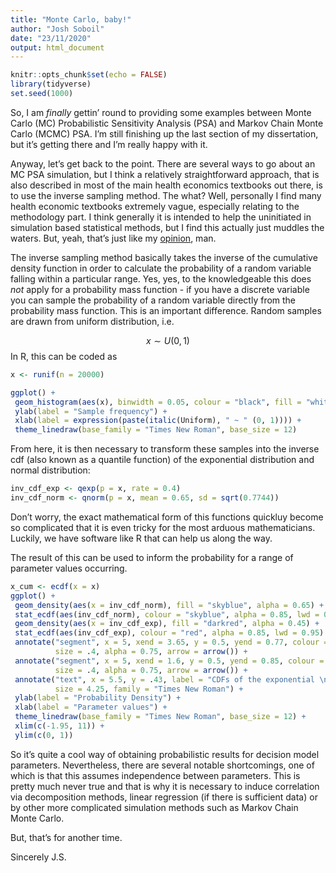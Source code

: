 ```yaml
---
title: "Monte Carlo, baby!"
author: "Josh Soboil"
date: "23/11/2020"
output: html_document
---
```

```r
knitr::opts_chunk$set(echo = FALSE)
library(tidyverse)
set.seed(1000)
```

So, I am _finally_ gettin' round to providing some examples between Monte Carlo (MC) Probabilistic Sensitivity Analysis (PSA) and Markov Chain Monte Carlo (MCMC) PSA. I'm still finishing up the last section of my dissertation, but it's getting there and I'm really happy with it.

Anyway, let's get back to the point. There are several ways to go about an MC PSA simulation, but I think a relatively straightforward approach, that is also described in most of the main health economics textbooks out there, is to use the inverse sampling method. The what? Well, personally I find many health economic textbooks extremely vague, especially relating to the methodology part. I think generally it is intended to help the uninitiated in simulation based statistical methods, but I find this actually just muddles the waters. But, yeah, that's just like my [opinion](https://www.youtube.com/watch?v=pWdd6_ZxX8c), man.

The inverse sampling method basically takes the inverse of the cumulative density function in order to calculate the probability of a random variable falling within a particular range. Yes, yes, to the knowledgeable this does *not* apply for a probability mass function - if you have a discrete variable you can sample the probability of a random variable directly from the probability mass function. This is an important difference. Random samples are drawn from uniform distribution, i.e.

$$x\sim  U(0, 1)$$
In R, this can be coded as
```r
x <- runif(n = 20000)
```
```r
ggplot() + 
 geom_histogram(aes(x), binwidth = 0.05, colour = "black", fill = "white", alpha = 0.95) + 
 ylab(label = "Sample frequency") +
 xlab(label = expression(paste(italic(Uniform), " ~ " (0, 1)))) +
 theme_linedraw(base_family = "Times New Roman", base_size = 12)
```


From here, it is then necessary to transform these samples into the inverse cdf (also known as a quantile function) of the exponential distribution and normal distribution:
```r
inv_cdf_exp <- qexp(p = x, rate = 0.4)
inv_cdf_norm <- qnorm(p = x, mean = 0.65, sd = sqrt(0.7744))
```
Don't worry, the exact mathematical form of this functions quickluy become so complicated that it is even tricky for the most arduous mathematicians. Luckily, we have software like R that can help us along the way. 

The result of this can  be used to inform the probability for a range of parameter values occurring.
```r
x_cum <- ecdf(x = x)
ggplot() + 
 geom_density(aes(x = inv_cdf_norm), fill = "skyblue", alpha = 0.65) +
 stat_ecdf(aes(inv_cdf_norm), colour = "skyblue", alpha = 0.85, lwd = 0.95) + 
 geom_density(aes(x = inv_cdf_exp), fill = "darkred", alpha = 0.45) + 
 stat_ecdf(aes(inv_cdf_exp), colour = "red", alpha = 0.85, lwd = 0.95) +
 annotate("segment", x = 5, xend = 3.65, y = 0.5, yend = 0.77, colour = "black", 
          size = .4, alpha = 0.75, arrow = arrow()) + 
 annotate("segment", x = 5, xend = 1.6, y = 0.5, yend = 0.85, colour = "black", 
          size = .4, alpha = 0.75, arrow = arrow()) +
 annotate("text", x = 5.5, y = .43, label = "CDFs of the exponential \n and normal distributions", 
          size = 4.25, family = "Times New Roman") +
 ylab(label = "Probability Density") +
 xlab(label = "Parameter values") +
 theme_linedraw(base_family = "Times New Roman", base_size = 12) + 
 xlim(c(-1.95, 11)) + 
 ylim(c(0, 1))
```

So it's quite a cool way of obtaining probabilistic results for decision model parameters. Nevertheless, there are several notable shortcomings, one of which is that this assumes independence between parameters. This is pretty much never true and that is why it is necessary to induce correlation via decomposition methods, linear regression (if there is sufficient data) or by other more complicated simulation methods such as Markov Chain Monte Carlo.

But, that's for another time.

Sincerely
J.S.
